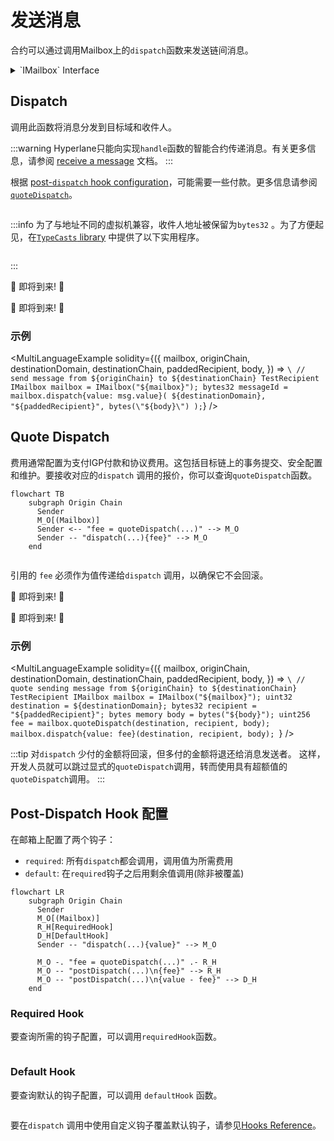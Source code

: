 


# 发送消息

合约可以通过调用Mailbox上的`dispatch`函数来发送链间消息。

<SimpleMessagingDiagram/>

<details>
<summary>`IMailbox` Interface</summary>

<Tabs groupId="lang">
<TabItem value="sol" label="Solidity">

```solidity file=<rootDir>/node_modules/@hyperlane-xyz/core/contracts/interfaces/IMailbox.sol
```

</TabItem>
</Tabs>
</details>

## Dispatch

调用此函数将消息分发到目标域和收件人。

:::warning
Hyperlane只能向实现`handle`函数的智能合约传递消息。有关更多信息，请参阅 [receive a message](./receive.mdx) 文档。
:::

根据 [post-`dispatch` hook configuration](##post-dispatch-hook-config)，可能需要一些付款。更多信息请参阅 [`quoteDispatch`](#Quote-Dispatch)。

<Tabs groupId="lang">
<TabItem value="sol" label="Solidity">

```solidity file=<rootDir>/node_modules/@hyperlane-xyz/core/contracts/interfaces/IMailbox.sol#L59-L63

```

:::info
为了与地址不同的虚拟机兼容，收件人地址被保留为`bytes32` 。为了方便起见，在[`TypeCasts` library](../libraries/typecasts.mdx) 中提供了以下实用程序。

```solidity file=<rootDir>/node_modules/@hyperlane-xyz/core/contracts/libs/TypeCasts.sol#L5-L8

```

:::

</TabItem>
<TabItem value="cw" label="CosmWasm">

🚧 即将到来! 🚧

</TabItem>
<TabItem value="sl" label="Sealevel">

🚧 即将到来! 🚧

</TabItem>
</Tabs>

### 示例

<MultiLanguageExample
  solidity={({
    mailbox,
    originChain,
    destinationDomain,
    destinationChain,
    paddedRecipient,
    body,
  }) => `\
// send message from ${originChain} to ${destinationChain} TestRecipient
IMailbox mailbox = IMailbox("${mailbox}");
bytes32 messageId = mailbox.dispatch{value: msg.value}(
  ${destinationDomain},
  "${paddedRecipient}",
  bytes(\"${body}\")
);`}
/>

## Quote Dispatch

费用通常配置为支付IGP付款和协议费用。这包括目标链上的事务提交、安全配置和维护。要接收对应的`dispatch` 调用的报价，你可以查询`quoteDispatch`函数。

```mermaid
flowchart TB
    subgraph Origin Chain
      Sender
      M_O[(Mailbox)]
      Sender <-- "fee = quoteDispatch(...)" --> M_O
      Sender -- "dispatch(...){fee}" --> M_O
    end
```

<Tabs groupId="lang">
<TabItem value="sol" label="Solidity">

```solidity file=<rootDir>/node_modules/@hyperlane-xyz/core/contracts/Mailbox.sol#L149-L153
```

引用的 `fee` 必须作为值传递给`dispatch` 调用，以确保它不会回滚。

</TabItem>
<TabItem value="cw" label="CosmWasm">

🚧 即将到来! 🚧

</TabItem>
<TabItem value="sl" label="Sealevel">

🚧 即将到来! 🚧

</TabItem>
</Tabs>

### 示例

<MultiLanguageExample
  solidity={({
    mailbox,
    originChain,
    destinationDomain,
    destinationChain,
    paddedRecipient,
    body,
  }) => `\
// quote sending message from ${originChain} to ${destinationChain} TestRecipient
IMailbox mailbox = IMailbox("${mailbox}");
uint32 destination = ${destinationDomain};
bytes32 recipient = "${paddedRecipient}";
bytes memory body = bytes("${body}");
uint256 fee = mailbox.quoteDispatch(destination, recipient, body);
mailbox.dispatch{value: fee}(destination, recipient, body);
`}
/>

:::tip
对`dispatch` 少付的金额将回滚，但多付的金额将退还给消息发送者。 这样，开发人员就可以跳过显式的`quoteDispatch`调用，转而使用具有超额值的`quoteDispatch`调用。
:::

## Post-Dispatch Hook 配置

在邮箱上配置了两个钩子：

- `required`: 所有`dispatch`都会调用，调用值为所需费用
- `default`: 在`required`钩子之后用剩余值调用(除非被覆盖)

```mermaid
flowchart LR
    subgraph Origin Chain
      Sender
      M_O[(Mailbox)]
      R_H[RequiredHook]
      D_H[DefaultHook]
      Sender -- "dispatch(...){value}" --> M_O

      M_O -. "fee = quoteDispatch(...)" .- R_H
      M_O -- "postDispatch(...)\n{fee}" --> R_H
      M_O -- "postDispatch(...)\n{value - fee}" --> D_H
    end
```

### Required Hook

要查询所需的钩子配置，可以调用`requiredHook`函数。

<Tabs groupId="lang">
<TabItem value="sol" label="Solidity">

```solidity file=<rootDir>/node_modules/@hyperlane-xyz/core/contracts/interfaces/IMailbox.sol#L55

```

</TabItem>
</Tabs>

### Default Hook

要查询默认的钩子配置，可以调用 `defaultHook` 函数。

<Tabs groupId="lang">
<TabItem value="sol" label="Solidity">

```solidity file=<rootDir>/node_modules/@hyperlane-xyz/core/contracts/interfaces/IMailbox.sol#L53

```

</TabItem>
</Tabs>

要在`dispatch` 调用中使用自定义钩子覆盖默认钩子，请参见[Hooks Reference](../hooks/overview.mdx)。
